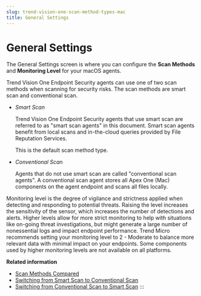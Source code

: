```yaml
---
slug: trend-vision-one-scan-method-types-mac
title: General Settings
---
```

# General Settings

The General Settings screen is where you can configure the **Scan Methods** and **Monitoring Level** for your macOS agents.

Trend Vision One Endpoint Security agents can use one of two scan methods when scanning for security risks. The scan methods are smart scan and conventional scan.

- *Smart Scan*

  Trend Vision One Endpoint Security agents that use smart scan are referred to as "smart scan agents" in this document. Smart scan agents benefit from local scans and in-the-cloud queries provided by File Reputation Services.

  This is the default scan method type.

- *Conventional Scan*

  Agents that do not use smart scan are called "conventional scan agents". A conventional scan agent stores all Apex One (Mac) components on the agent endpoint and scans all files locally.

Monitoring level is the degree of vigilance and strictness applied when detecting and responding to potential threats. Raising the level increases the sensitivity of the sensor, which increases the number of detections and alerts. Higher levels allow for more strict monitoring to help with situations like on-going threat investigations, but might generate a large number of nonessential logs and impact endpoint performance. Trend Micro recommends setting your monitoring level to 2 - Moderate to balance more relevant data with minimal impact on your endpoints. Some components used by higher monitoring levels are not available on all platforms.

**Related information**

- [Scan Methods Compared](scan-methods-compared.mdx)
- [Switching from Smart Scan to Conventional Scan](switch-smart-conventional-scan.mdx)
- [Switching from Conventional Scan to Smart Scan](conventional-scan-to-smart-scan.mdx)
:::
